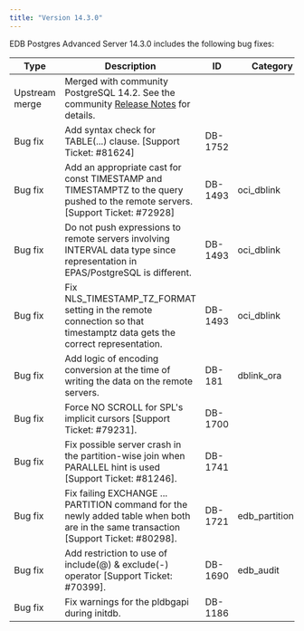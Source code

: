 ```yaml
---
title: "Version 14.3.0"
---
```


EDB Postgres Advanced Server 14.3.0 includes the following bug fixes:

| Type           | Description                                                                                                                          | ID      | Category         |
| -------------- | -------------------------------------------------------------------------------------------------------------------------------------| ------- | ---------------- |
| Upstream merge | Merged with community PostgreSQL 14.2. See the community [Release Notes]() for details.                                              |         |                  |
| Bug fix        | Add syntax check for TABLE(...) clause. [Support Ticket: #81624]                                                                     | DB-1752 |                  |
| Bug fix        | Add an appropriate cast for const TIMESTAMP and TIMESTAMPTZ to the query pushed to the remote servers. [Support Ticket: #72928]      | DB-1493 | oci_dblink       |
| Bug fix        | Do not push expressions to remote servers involving INTERVAL data type since representation in EPAS/PostgreSQL is different.         | DB-1493 | oci_dblink       |
| Bug fix        | Fix NLS_TIMESTAMP_TZ_FORMAT setting in the remote connection so that timestamptz data gets the correct representation.               | DB-1493 | oci_dblink       |  
| Bug fix        | Add logic of encoding conversion at the time of writing the data on the remote servers.                                              | DB-181  | dblink_ora       |
| Bug fix        | Force NO SCROLL for SPL's implicit cursors [Support Ticket: #79231].                                                                 | DB-1700 |                  |
| Bug fix        | Fix possible server crash in the partition-wise join when PARALLEL hint is used [Support Ticket: #81246].                            | DB-1741 |                  |
| Bug fix        | Fix failing EXCHANGE ... PARTITION command for the newly added table when both are in the same transaction [Support Ticket: #80298]. | DB-1721 | edb_partitioning |      
| Bug fix        | Add restriction to use of include(@) & exclude(-) operator [Support Ticket: #70399].                                                 | DB-1690 | edb_audit        |   
| Bug fix        | Fix warnings for the pldbgapi during initdb.                                                                                         | DB-1186 |                  |



